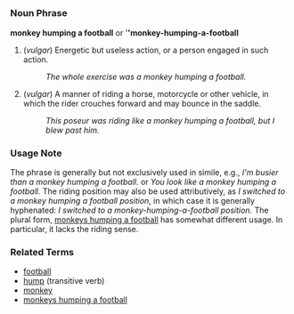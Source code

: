 =={{en}}==

===Noun Phrase===
'''monkey humping a football''' or '''''monkey-humping-a-football'''

# (''vulgar'') Energetic but useless action, or a person engaged in such action.
#: ''The whole exercise was a monkey humping a football.''
# (''vulgar'') A manner of riding a horse, motorcycle or other vehicle, in which the rider crouches forward and may bounce in the saddle.
#: ''This poseur was riding like a monkey humping a football, but I blew past him.''

===Usage Note===
The phrase is generally but not exclusively used in simile, e.g.,  ''I'm busier than a monkey humping a football.'' or ''You look like a monkey humping a football.'' The riding position may also be used attributively, as ''I switched to a monkey humping a football position'', in which case it is generally hyphenated: ''I switched to a monkey-humping-a-football position.''  The plural form, [[monkeys humping a football]] has somewhat different usage.  In particular, it lacks the riding sense.

===Related Terms===
*[[football]]
*[[hump]] (transitive verb)
*[[monkey]]
*[[monkeys humping a football]]